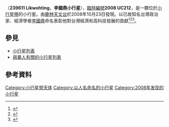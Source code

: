 {{Infobox planet
| bgcolour = #FFFFC0
| name = 李國鼎（Likwohting） 
| symbol = 
| image = 
| caption = 
| discovery = yes
| discovery_ref = 
| discoverer = [[蕭翔耀|蕭翔耀]]、[[葉泉志|葉泉志]]
| discovery_site = [[鹿林天文台|鹿林天文台]] 
| discovered = 2008年10月23日
| designations = yes
| mp_name = 李國鼎（Likwohting，小行星239611）
| named_after = [[李國鼎|李國鼎]]
| alt_names = 1978 YA
| mp_category = [[小行星帶|主帶]]
| orbit_ref = <ref>{{Cite web |url=http://ssd.jpl.nasa.gov/sbdb.cgi?sstr=239611 |title=239611 Likwohting (2008 UC212) |access-date=2011-01-26 |archive-date=2014-08-17 |archive-url=https://web.archive.org/web/20140817075735/http://ssd.jpl.nasa.gov/sbdb.cgi?sstr=239611 |dead-url=no }}</ref>
| epoch = 2011年2月8日
| aphelion = {{convert|2.2972445|AU|km|3|abbr=on|lk=out}}
| perihelion = {{convert|2.2502842|AU|km|3|abbr=on}}
| semimajor = {{convert|2.2972445|AU|km|3|abbr=on}}
| eccentricity = 0.0204420
| period = 1271.7719857 [[日|日]]<br />3.48 [[儒略年|儒略年]]
| avg_speed = 
| inclination = 5.33334°
| asc_node = 176.79609°
| mean_anomaly = 133.48906°
| arg_peri = 333.44917°
| satellites = 
| physical_characteristics = yes
| dimensions = 
| mass = 
| density = 
| surface_grav = 
| escape_velocity = 
| sidereal_day = 
| axial_tilt = 
| pole_ecliptic_lat = 
| pole_ecliptic_lon = 
| albedo = 
| temperatures= 
| temp_name1 = 
| mean_temp_1 = 
| max_temp_1 = 
| temp_name2 = 
| max_temp_2 = 
| spectral_type = 
| abs_magnitude = 16.80
}}

'''{{BASEPAGENAME}}'''（'''239611 Likwohting'''，'''李國鼎小行星'''），[[天文學臨時編號|臨時編號]]'''2008 UC212'''，是一顆位於[[小行星帶|小行星帶]]的小行星。由[[鹿林天文台|鹿林天文台]]於2008年10月23日發現。以已故知名台灣政治家、經濟學者[[李國鼎|李國鼎]]命名表彰他對台灣經濟和高科技發展的貢獻<ref>{{cite news|title=感念K.T.貢獻 小行星命名「李國鼎」|url=https://tw.news.yahoo.com/%E6%84%9F%E5%BF%B5k-t-%E8%B2%A2%E7%8D%BB-%E5%B0%8F%E8%A1%8C%E6%98%9F%E5%91%BD%E5%90%8D-%E6%9D%8E%E5%9C%8B%E9%BC%8E-20110126-112407-946.html|date=2011-01-27|author=李宗祐|accessdate=2019-03-23|archive-date=2019-03-23|archive-url=https://web.archive.org/web/20190323084339/https://tw.news.yahoo.com/%25E6%2584%259F%25E5%25BF%25B5k-t-%25E8%25B2%25A2%25E7%258D%25BB-%25E5%25B0%258F%25E8%25A1%258C%25E6%2598%259F%25E5%2591%25BD%25E5%2590%258D-%25E6%259D%258E%25E5%259C%258B%25E9%25BC%258E-20110126-112407-946.html|dead-url=no}}</ref><ref>{{Cite web |url=http://www.merit-times.com.tw/NewsPage.aspx?Unid=216199 |title=天上有顆星 叫「李國鼎」 |access-date=2011-01-27 |archive-date=2016-03-04 |archive-url=https://web.archive.org/web/20160304221359/http://www.merit-times.com.tw/NewsPage.aspx?Unid=216199 |dead-url=no }}</ref><ref>{{cite web|url=http://ncusec.ncu.edu.tw/news/headlines_content.php?H_ID=17|title=「李國鼎小行星」躍上天際　普照世人|date=2011-01-26|author=古明芳|accessdate=2019-03-23|archive-date=2019-03-23|archive-url=https://web.archive.org/web/20190323084159/http://ncusec.ncu.edu.tw/news/headlines_content.php?H_ID=17|dead-url=no}}</ref>。

== 參見 ==
* [[小行星列表|小行星列表]]
* [[與華人有關的小行星列表|與華人有關的小行星列表]]

== 參考資料 ==
{{Reflist}}
<references/>

{{Minor Planet Number|[[小行星239610|小行星239610]]|[[小行星239612|小行星239612]]}}
{{小天體}}
{{beltasteroid-stub}}

[[Category:小行星带天体|Category:小行星带天体]]
[[Category:以人名命名的小行星|Category:以人名命名的小行星]]
[[Category:2008年发现的小行星|Category:2008年发现的小行星]]